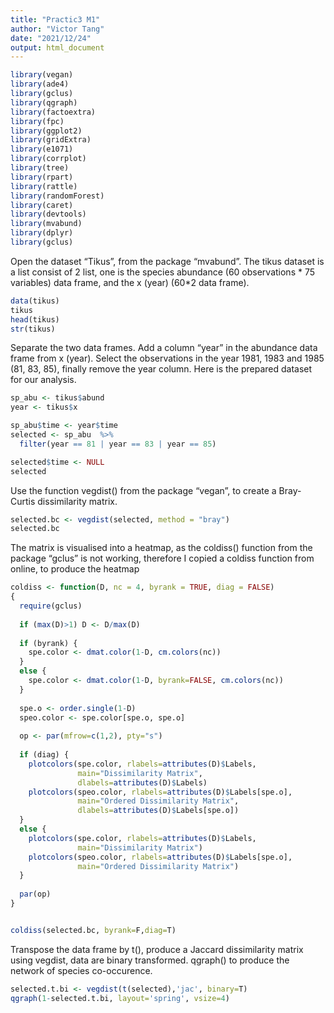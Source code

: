 ```yaml
---
title: "Practic3 M1"
author: "Victor Tang"
date: "2021/12/24"
output: html_document
---
```

```r
library(vegan)
library(ade4)
library(gclus)
library(qgraph)
library(factoextra)
library(fpc)
library(ggplot2)
library(gridExtra)
library(e1071)
library(corrplot)
library(tree)
library(rpart)
library(rattle)
library(randomForest)
library(caret)
library(devtools)
library(mvabund)
library(dplyr)
library(gclus)
```
Open the dataset "Tikus", from the package "mvabund". The tikus dataset is a list consist of 2 list, one is the species abundance (60 observations * 75 variables) data frame, and the x (year) (60*2 data frame).
```r
data(tikus)
tikus
head(tikus)
str(tikus)
```
Separate the two data frames. Add a column "year" in the abundance data frame from x (year). Select the observations in the year 1981, 1983 and 1985 (81, 83, 85), finally remove the year column. Here is the prepared dataset for our analysis.
```r
sp_abu <- tikus$abund
year <- tikus$x

sp_abu$time <- year$time
selected <- sp_abu  %>%
  filter(year == 81 | year == 83 | year == 85)

selected$time <- NULL
selected
```
Use the function vegdist() from the package "vegan", to create a Bray-Curtis dissimilarity matrix.
```r
selected.bc <- vegdist(selected, method = "bray")
selected.bc
```
The matrix is visualised into a heatmap, as the coldiss() function from the package "gclus" is not working, therefore I copied a coldiss function from online, to produce the heatmap
```r
coldiss <- function(D, nc = 4, byrank = TRUE, diag = FALSE)
{
  require(gclus)
  
  if (max(D)>1) D <- D/max(D)
  
  if (byrank) {
    spe.color <- dmat.color(1-D, cm.colors(nc))
  }
  else {
    spe.color <- dmat.color(1-D, byrank=FALSE, cm.colors(nc))
  }
  
  spe.o <- order.single(1-D)
  speo.color <- spe.color[spe.o, spe.o]
  
  op <- par(mfrow=c(1,2), pty="s")
  
  if (diag) {
    plotcolors(spe.color, rlabels=attributes(D)$Labels, 
               main="Dissimilarity Matrix", 
               dlabels=attributes(D)$Labels)
    plotcolors(speo.color, rlabels=attributes(D)$Labels[spe.o], 
               main="Ordered Dissimilarity Matrix", 
               dlabels=attributes(D)$Labels[spe.o])
  }
  else {
    plotcolors(spe.color, rlabels=attributes(D)$Labels, 
               main="Dissimilarity Matrix")
    plotcolors(speo.color, rlabels=attributes(D)$Labels[spe.o], 
               main="Ordered Dissimilarity Matrix")
  }
  
  par(op)
}


coldiss(selected.bc, byrank=F,diag=T)

```

Transpose the data frame by t(), produce a Jaccard dissimilarity matrix using vegdist, data are binary transformed. qgraph() to produce the network of species co-occurence.
```r
selected.t.bi <- vegdist(t(selected),'jac', binary=T)
qgraph(1-selected.t.bi, layout='spring', vsize=4)
```




